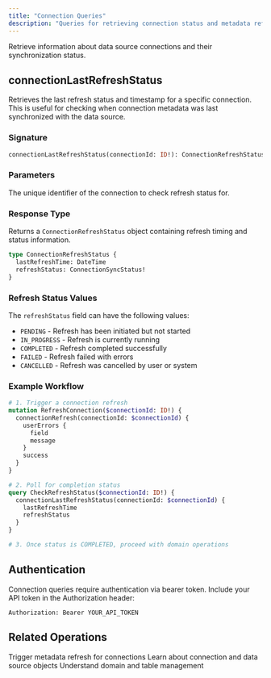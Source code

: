 ```yaml
---
title: "Connection Queries"
description: "Queries for retrieving connection status and metadata refresh information in Wisdom AI."
---
```


Retrieve information about data source connections and their synchronization status.

## connectionLastRefreshStatus

Retrieves the last refresh status and timestamp for a specific connection. This is useful for checking when connection metadata was last synchronized with the data source.

### Signature

```graphql
connectionLastRefreshStatus(connectionId: ID!): ConnectionRefreshStatus!
```

### Parameters

<ParamField path="connectionId" type="ID!" required>
  The unique identifier of the connection to check refresh status for.
</ParamField>

### Response Type

Returns a `ConnectionRefreshStatus` object containing refresh timing and status information.

```graphql
type ConnectionRefreshStatus {
  lastRefreshTime: DateTime
  refreshStatus: ConnectionSyncStatus!
}
```

### Refresh Status Values

The `refreshStatus` field can have the following values:

- `PENDING` - Refresh has been initiated but not started
- `IN_PROGRESS` - Refresh is currently running
- `COMPLETED` - Refresh completed successfully
- `FAILED` - Refresh failed with errors
- `CANCELLED` - Refresh was cancelled by user or system

### Example Workflow

```graphql
# 1. Trigger a connection refresh
mutation RefreshConnection($connectionId: ID!) {
  connectionRefresh(connectionId: $connectionId) {
    userErrors {
      field
      message
    }
    success
  }
}

# 2. Poll for completion status
query CheckRefreshStatus($connectionId: ID!) {
  connectionLastRefreshStatus(connectionId: $connectionId) {
    lastRefreshTime
    refreshStatus
  }
}

# 3. Once status is COMPLETED, proceed with domain operations
```

## Authentication

Connection queries require authentication via bearer token. Include your API token in the Authorization header:

```
Authorization: Bearer YOUR_API_TOKEN
```

## Related Operations

<CardGroup cols={3}>
  <Card title="Refresh Connection" icon="refresh" href="/integrations/graphql-api/mutations/connection">
    Trigger metadata refresh for connections
  </Card>
  <Card title="Connection Objects" icon="database" href="/integrations/graphql-api/objects/connection">
    Learn about connection and data source objects
  </Card>
  <Card title="Domain Objects" icon="folder" href="/integrations/graphql-api/objects/domain">
    Understand domain and table management
  </Card>
</CardGroup>
